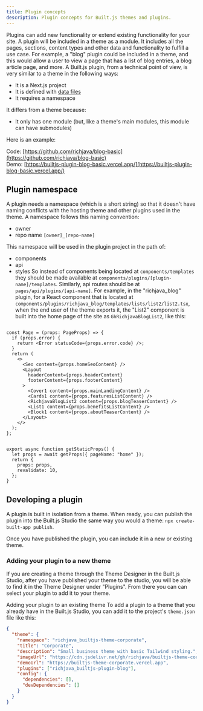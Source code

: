 ```yaml
---
title: Plugin concepts
description: Plugin concepts for Built.js themes and plugins.
---
```


Plugins can add new functionality or extend existing functionality for your site. A plugin will be included in a theme as a module. It includes all the pages, sections, content types and other data and functionality to fulfill a use case. For example, a "blog" plugin could be included in a theme, and this would allow a user to view a page that has a list of blog entries, a blog article page, and more.
A Built.js plugin, from a technical point of view, is very similar to a theme in the following ways:
- It is a Next.js project
- It is defined with [data files](/docs/data-model-reference)
- It requires a namespace

It differs from a theme because:
- It only has one module (but, like a theme's main modules, this module can have submodules)

Here is an example:

Code: [https://github.com/richjava/blog-basic](https://github.com/richjava/blog-basic)<br/>
Demo: [https://builtjs-plugin-blog-basic.vercel.app/](https://builtjs-plugin-blog-basic.vercel.app/)

## Plugin namespace
A plugin needs a namespace (which is a short string) so that it doesn't have naming conflicts with the hosting theme and other plugins used in the theme. A namespace follows this naming convention: 
- owner
- repo name
```[owner]_[repo-name]```

This namespace will be used in the plugin project in the path of:
- components
- api
- styles
So instead of components being located at ```components/templates``` they should be made available at ```components/plugins/[plugin-name]/templates```. Similarly, api routes should be at ```pages/api/plugins/[api-name]```.
For example, in the "richjava_blog" plugin, for a React component that is located at ```components/plugins/richjava_blog/templates/lists/list2/list2.tsx```, when the end user of the theme exports it, the "List2" component is built into the home page of the site as ```GhRichjavaBlogList2```, like this:

```tsx title="pages/index.tsx" copy {8,27}

const Page = (props: PageProps) => {
  if (props.error) {
    return <Error statusCode={props.error.code} />;
  }
  return (
    <>
      <Seo content={props.homeSeoContent} />
      <Layout
        headerContent={props.headerContent}
        footerContent={props.footerContent}
      >
        <Cover1 content={props.mainLandingContent} />
        <Cards1 content={props.featuresListContent} />
        <RichjavaBlogList2 content={props.blogTeaserContent} />
        <List1 content={props.benefitsListContent} />
        <Block1 content={props.aboutTeaserContent} />
      </Layout>
    </>
  );
};


export async function getStaticProps() {
  let props = await getProps({ pageName: "home" });
  return {
    props: props,
    revalidate: 10,
  };
}
```

## Developing a plugin
A plugin is built in isolation from a theme. When ready, you can publish the plugin into the Built.js Studio the same way you would a theme: `npx create-built-app publish`. 

Once you have published the plugin, you can include it in a new or existing theme.

### Adding your plugin to a new theme
If you are creating a theme through the Theme Designer in the  Built.js Studio, after you have published your theme to the studio, you will be able to find it in the Theme Designer under "Plugins". From there you can can select your plugin to add it to your theme.

Adding your plugin to an existing theme
To add a plugin to a theme that you already have in the Built.js Studio, you can add it to the project's ```theme.json``` file like this:

```json title="theme.json" copy
{
  "theme": {
    "namespace": "richjava_builtjs-theme-corporate",
    "title": "Corporate",
    "description": "Small business theme with basic Tailwind styling.",
    "imageUrl": "https://cdn.jsdelivr.net/gh/richjava/builtjs-theme-corporate/public/images/theme/theme.png",
    "demoUrl": "https://builtjs-theme-corporate.vercel.app",
    "plugins": ["richjava_builtjs-plugin-blog"],
    "config": {
      "dependencies": [],
      "devDependencies": []
    }
  }
}
```








